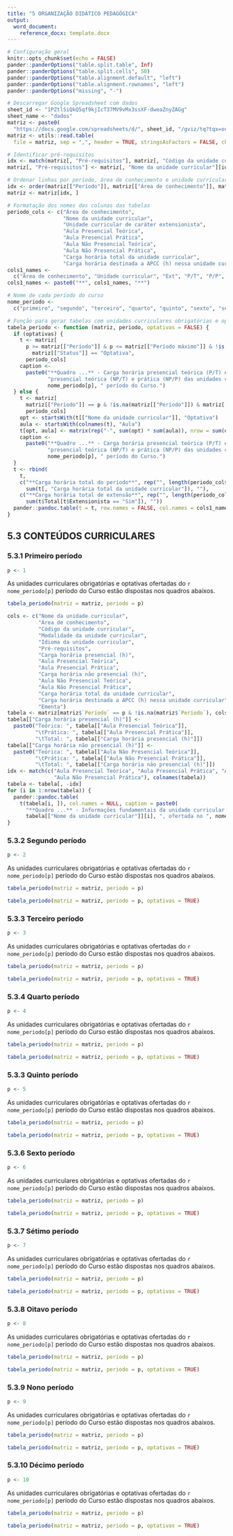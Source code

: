 ```yaml
---
title: "5 ORGANIZAÇÃO DIDÁTICO PEDAGÓGICA"
output:
  word_document:
    reference_docx: template.docx
---
```


```r
# Configuração geral
knitr::opts_chunk$set(echo = FALSE)
pander::panderOptions("table.split.table", Inf)
pander::panderOptions("table.split.cells", 50)
pander::panderOptions("table.alignment.default", "left")
pander::panderOptions("table.alignment.rownames", "left")
pander::panderOptions("missing", "-")

# Descarregar Google Spreadsheet com dados
sheet_id <- "1PZtlSiQkQ5qf9kjIcT37MV9vMx3ssXF-dweaZnyZAGg"
sheet_name <- "dados"
matriz <- paste0(
  "https://docs.google.com/spreadsheets/d/", sheet_id, "/gviz/tq?tqx=out:csv&sheet=", sheet_name)
matriz <- utils::read.table(
  file = matriz, sep = ",", header = TRUE, stringsAsFactors = FALSE, check.names = FALSE)

# Identificar pré-requisitos
idx <- match(matriz[, "Pré-requisitos"], matriz[, "Código da unidade curricular"])
matriz[, "Pré-requisitos"] <- matriz[, "Nome da unidade curricular"][idx]

# Ordenar linhas por período, área de conhecimento e unidade curricular
idx <- order(matriz[["Período"]], matriz[["Área de conhecimento"]], matriz[["Nome da unidade curricular"]])
matriz <- matriz[idx, ]

# Formatação dos nomes das colunas das tabelas
periodo_cols <- c("Área de conhecimento",
                  "Nome da unidade curricular",
                  "Unidade curricular de caráter extensionista",
                  "Aula Presencial Teórica",
                  "Aula Presencial Prática",
                  "Aula Não Presencial Teórica",
                  "Aula Não Presencial Prática",
                  "Carga horária total da unidade curricular",
                  "Carga horária destinada a APCC (h) nessa unidade curricular")
cols1_names <-
  c("Área de conhecimento", "Unidade curricular", "Ext", "P/T", "P/P", "NP/T", "NP/P", "Total", "APCC")
cols1_names <- paste0("**", cols1_names, "**")

# Nome de cada período do curso
nome_periodo <-
  c("primeiro", "segundo", "terceiro", "quarto", "quinto", "sexto", "sétimo", "oitavo", "nono", "décimo")

# Função para gerar tabelas com unidades curriculares obrigatórias e optativas de um período
tabela_periodo <- function (matriz, periodo, optativas = FALSE) {
  if (optativas) {
    t <- matriz[
      p >= matriz[["Período"]] & p <= matriz[["Período máximo"]] & !is.na(matriz[["Período"]]) &
        matriz[["Status"]] == "Optativa",
      periodo_cols]
    caption <- 
      paste0("**Quadro ...** - Carga horária presencial teórica (P/T) e prática (P/P) e não ",
             "presencial teórica (NP/T) e prática (NP/P) das unidades curriculares (UC) **optativas** do ",
             nome_periodo[p], " período do Curso.")
  } else {
    t <- matriz[
      matriz[["Período"]] == p & !is.na(matriz[["Período"]]) & matriz[["Status"]] == "Obrigatória",
      periodo_cols]
    opt <- startsWith(t[["Nome da unidade curricular"]], "Optativa")
    aula <- startsWith(colnames(t), "Aula")
    t[opt, aula] <- matrix(rep("-", sum(opt) * sum(aula)), nrow = sum(opt))
    caption <- 
      paste0("**Quadro ...** - Carga horária presencial teórica (P/T) e prática (P/P) e não ",
             "presencial teórica (NP/T) e prática (NP/P) das unidades curriculares (UC) **obrigatórias** do ",
             nome_periodo[p], " período do Curso.")
  }
  t <- rbind(
    t,
    c("**Carga horária total do período**", rep("", length(periodo_cols) - 3),
      sum(t[, "Carga horária total da unidade curricular"]), ""),
    c("**Carga horária total de extensão**", rep("", length(periodo_cols) - 3),
      sum(t$Total[t$Extensionista == "Sim"]), ""))
  pander::pandoc.table(t = t, row.names = FALSE, col.names = cols1_names, caption = caption)
}
```

## 5.3 CONTEÚDOS CURRICULARES

### 5.3.1 Primeiro período

```r
p <- 1
```

As unidades curriculares obrigatórias e optativas ofertadas do `r nome_periodo[p]` período do Curso estão dispostas nos quadros abaixos.

```r
tabela_periodo(matriz = matriz, periodo = p)
```

```r
cols <- c("Nome da unidade curricular",
          "Área de conhecimento",
          "Código da unidade curricular",
          "Modalidade da unidade curricular",
          "Idioma da unidade curricular",
          "Pré-requisitos",
          "Carga horária presencial (h)",
          "Aula Presencial Teórica",
          "Aula Presencial Prática",
          "Carga horária não presencial (h)",
          "Aula Não Presencial Teórica",
          "Aula Não Presencial Prática",
          "Carga horária total da unidade curricular",
          "Carga horária destinada a APCC (h) nessa unidade curricular",
          "Ementa")
tabela <- matriz[matriz$`Período` == p & !is.na(matriz$`Período`), cols]
tabela[["Carga horária presencial (h)"]] <- 
  paste0("Teórica: ", tabela[["Aula Presencial Teórica"]],
         "\tPrática: ", tabela[["Aula Presencial Prática"]],
         "\tTotal: ", tabela[["Carga horária presencial (h)"]])
tabela[["Carga horária não presencial (h)"]] <- 
  paste0("Teórica: ", tabela[["Aula Não Presencial Teórica"]],
         "\tPrática: ", tabela[["Aula Não Presencial Prática"]],
         "\tTotal: ", tabela[["Carga horária não presencial (h)"]])
idx <- match(c("Aula Presencial Teórica", "Aula Presencial Prática", "Aula Não Presencial Teórica",
               "Aula Não Presencial Prática"), colnames(tabela))
tabela <- tabela[, -idx]
for (i in 1:nrow(tabela)) {
  pander::pandoc.table(
    t(tabela[i, ]), col.names = NULL, caption = paste0(
      "**Quadro ...** - Informações fundamentais da unidade curricular obrigatória ",
      tabela[["Nome da unidade curricular"]][i], ", ofertada no ", nome_periodo[p], " período do Curso."))
}
```

### 5.3.2 Segundo período

```r
p <- 2
```

As unidades curriculares obrigatórias e optativas ofertadas do `r nome_periodo[p]` período do Curso estão dispostas nos quadros abaixos.

```r
tabela_periodo(matriz = matriz, periodo = p)
```

```r
tabela_periodo(matriz = matriz, periodo = p, optativas = TRUE)
```

### 5.3.3 Terceiro período

```r
p <- 3
```

As unidades curriculares obrigatórias e optativas ofertadas do `r nome_periodo[p]` período do Curso estão dispostas nos quadros abaixos.

```r
tabela_periodo(matriz = matriz, periodo = p)
```

```r
tabela_periodo(matriz = matriz, periodo = p, optativas = TRUE)
```

### 5.3.4 Quarto período

```r
p <- 4
```

As unidades curriculares obrigatórias e optativas ofertadas do `r nome_periodo[p]` período do Curso estão dispostas nos quadros abaixos.

```r
tabela_periodo(matriz = matriz, periodo = p)
```

```r
tabela_periodo(matriz = matriz, periodo = p, optativas = TRUE)
```

### 5.3.3 Quinto período

```r
p <- 5
```

As unidades curriculares obrigatórias e optativas ofertadas do `r nome_periodo[p]` período do Curso estão dispostas nos quadros abaixos.

```r
tabela_periodo(matriz = matriz, periodo = p)
```

```r
tabela_periodo(matriz = matriz, periodo = p, optativas = TRUE)
```

### 5.3.6 Sexto período

```r
p <- 6
```

As unidades curriculares obrigatórias e optativas ofertadas do `r nome_periodo[p]` período do Curso estão dispostas nos quadros abaixos.

```r
tabela_periodo(matriz = matriz, periodo = p)
```

```r
tabela_periodo(matriz = matriz, periodo = p, optativas = TRUE)
```

### 5.3.7 Sétimo período

```r
p <- 7
```

As unidades curriculares obrigatórias e optativas ofertadas do `r nome_periodo[p]` período do Curso estão dispostas nos quadros abaixos.

```r
tabela_periodo(matriz = matriz, periodo = p)
```

```r
tabela_periodo(matriz = matriz, periodo = p, optativas = TRUE)
```

### 5.3.8 Oitavo período

```r
p <- 8
```

As unidades curriculares obrigatórias e optativas ofertadas do `r nome_periodo[p]` período do Curso estão dispostas nos quadros abaixos.

```r
tabela_periodo(matriz = matriz, periodo = p)
```

```r
tabela_periodo(matriz = matriz, periodo = p, optativas = TRUE)
```

### 5.3.9 Nono período

```r
p <- 9
```

As unidades curriculares obrigatórias e optativas ofertadas do `r nome_periodo[p]` período do Curso estão dispostas nos quadros abaixos.

```r
tabela_periodo(matriz = matriz, periodo = p)
```

```r
tabela_periodo(matriz = matriz, periodo = p, optativas = TRUE)
```

### 5.3.10 Décimo período

```r
p <- 10
```

As unidades curriculares obrigatórias e optativas ofertadas do `r nome_periodo[p]` período do Curso estão dispostas nos quadros abaixos.

```r
tabela_periodo(matriz = matriz, periodo = p)
```

```r
tabela_periodo(matriz = matriz, periodo = p, optativas = TRUE)
```